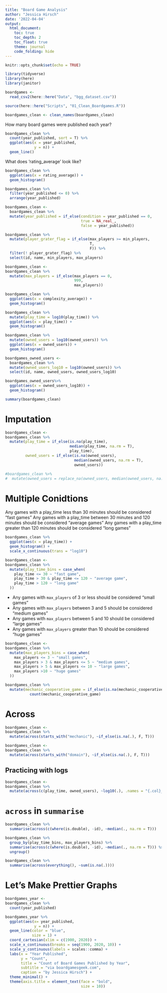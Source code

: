 ```yaml
---
title: "Board Game Analysis"
author: "Jessica Hirsch"
date: '2022-04-04'
output: 
  html_document:
    toc: true
    toc_depth: 2
    toc_float: true
    theme: journal
    code_folding: hide
---
```


```r
knitr::opts_chunk$set(echo = TRUE)
```

```r
library(tidyverse)
library(here)
library(janitor)
```

```r
boardgames <- 
  read_csv2(here::here("Data", "bgg_dataset.csv"))
```

```r
source(here::here("Scripts", "01_Clean_Boardgames.R"))
```


```r
boardgames_clean <- clean_names(boardgames_clean)
```

How many board games were published each year?

```r
boardgames_clean %>% 
  count(year_published, sort = T) %>% 
  ggplot(aes(x = year_published,
             y = n)) +
  geom_line()
```

What does 'rating_average' look like?

```r
boardgames_clean %>% 
  ggplot(aes(x = rating_average)) +
  geom_histogram()
```

```r
boardgames_clean %>% 
  filter(year_published <= 0) %>% 
  arrange(year_published)
```

```r
boardgames_clean <- 
  boardgames_clean %>% 
  mutate(year_published = if_else(condition = year_published == 0,
                                  true = NA_real_,
                                  false = year_published))
```

```r
boardgames_clean %>% 
  mutate(player_grater_flag = if_else(max_players >= min_players,
                                      T,
                                      F)) %>% 
  filter(! player_grater_flag) %>% 
  select(id, name, min_players, max_players)
```

```r
boardgames_clean <- 
boardgames_clean %>% 
  mutate(max_players = if_else(max_players == 0,
                               999,
                               max_players))
```

```r
boardgames_clean %>% 
  ggplot(aes(x = complexity_average)) +
  geom_histogram()

boardgames_clean %>% 
  mutate(play_time = log10(play_time)) %>% 
  ggplot(aes(x = play_time)) +
  geom_histogram()

boardgames_clean %>% 
  mutate(owned_users = log10(owned_users)) %>% 
  ggplot(aes(x = owned_users)) +
  geom_histogram()
```


```r
boardgames_owned_users <- 
  boardgames_clean %>% 
  mutate(owned_users_log10 = log10(owned_users)) %>% 
  select(id, name, owned_users, owned_users_log10)

boardgames_owned_users%>% 
  ggplot(aes(x = owned_users_log10)) +
  geom_histogram()
```

```r
summary(boardgames_clean)
```
# Imputation

```r
boardgames_clean <-   
boardgames_clean %>% 
  mutate(play_time = if_else(is.na(play_time),
                             median(play_time, na.rm = T),
                             play_time),
         owned_users = if_else(is.na(owned_users),
                               median(owned_users, na.rm = T),
                               owned_users))
```


```r
#boardgames_clean %>% 
#  mutate(owned_users = replace_na(owned_users, median(owned_users, na.rm = T)))

```

# Multiple Conidtions

Any games with a play_time less than 30 minutes should be considered “fast games”
Any games with a play_time between 30 minutes and 120 minutes should be considered “average games”
Any games with a play_time greater than 120 minutes should be considered “long games”

```r
boardgames_clean %>% 
  ggplot(aes(x = play_time)) +
  geom_histogram() +
  scale_x_continuous(trans = "log10")
```

```r
boardgames_clean <- 
boardgames_clean %>% 
  mutate(play_time_bins = case_when(
    play_time <= 30 ~ "fast game",
    play_time > 30 & play_time <= 120 ~ "average game",
    play_time > 120 ~ "long game"
  ))
```

* Any games with `max_players` of 3 or less should be considered “small games”
* Any games with `max_players` between 3 and 5 should be considered “medium games”
* Any games with `max_players` between 5 and 10 should be considered “large games”
* Any games with `max_players` greater than 10 should be considered “huge games”

```r
boardgames_clean <- 
boardgames_clean %>% 
  mutate(max_players_bins = case_when(
    max_players <= 3 ~ "small games",
    max_players > 3 & max_players <= 5 ~ "medium games",
    max_players > 5 & max_players <= 10 ~ "large games",
    max_players >10 ~ "huge games"
  ))
```

```r
boardgames_clean %>% 
  mutate(mechanic_cooperative_game = if_else(is.na(mechanic_cooperative_game), F, T)) %>% 
           count(mechanic_cooperative_game)
```

# Across

```r
boardgames_clean <- 
boardgames_clean %>% 
  mutate(across(starts_with("mechanic"), ~if_else(is.na(.), F, T)))
```

```r
boardgames_clean <- 
boardgames_clean %>% 
  mutate(across(starts_with("domain"), ~if_else(is.na(.), F, T)))
```

## Practicing with logs

```r
boardgames_clean <- 
boardgames_clean %>% 
  mutate(across(c(play_time, owned_users), ~log10(.), .names = "{.col}_log"))
```

# `across` in `summarise`

```r
boardgames_clean %>% 
  summarise(across(c(where(is.double), -id), ~median(., na.rm = T)))
```

```r
boardgames_clean %>% 
  group_by(play_time_bins, max_players_bins) %>% 
  summarise(across(c(where(is.double), -id), ~median(., na.rm = T))) %>% 
  ungroup()
```

```r
boardgames_clean %>% 
  summarise(across(everything(), ~sum(is.na(.))))
```

# Let's Make Prettier Graphs

```r
boardgames_year <- 
boardgames_clean %>% 
  count(year_published)
```

```r
boardgames_year %>% 
  ggplot(aes(x= year_published,
             y = n)) +
  geom_line(color = "blue",
            size = 1) +
  coord_cartesian(xlim = c(1900, 2020)) +
  scale_x_continuous(breaks = seq(1900, 2020, 10)) +
  scale_y_continuous(labels = scales::comma) +
  labs(x = "Year Published",
       y = "Count",
       title = "Count of Board Games Published by Year",
       subtitle = "via boardgamesgeek.com",
       caption = "by Jessica Hirsch") +
  theme_minimal() +
  theme(axis.title = element_text(face = "bold",
                                  size = 10))
```


